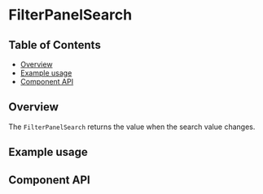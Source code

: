 
# FilterPanelSearch

## Table of Contents

- [Overview](#overview)
- [Example usage](#example-usage)
- [Component API](#component-api)

## Overview

The `FilterPanelSearch` returns the value when the search value changes.

## Example usage

<Canvas>
  <Story of={FilterPanelSearchStories.Default} />
</Canvas>

## Component API

<ArgsTable />
